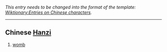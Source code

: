 ''This entry needs to be changed into the format of the template: [[Wiktionary:Entries on Chinese characters]].''
----

== Chinese [[Hanzi]] ==
# [[womb]]